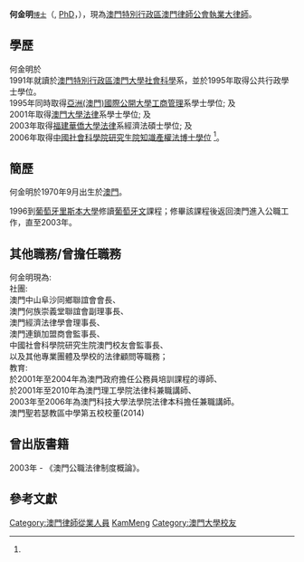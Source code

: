 {{Infobox_officeholder
| name = 何金明<br />{{lang|pt|Ho Kam Meng}}
| image name = Ho_Kam_Meng.jpg
| Sex = 男 
| now =  [[澳門特別行政區|澳門律師公會]]執業大律師
| period = 2010年2月－現在
| different name =
| Native place = [[廣東|廣東]][[中山市|中山]]<ref name="RAEM">[[澳門特別行政區|澳門特別行政區]][http://www.aam.org.mo 澳門律師公會] {{Wayback|url=http://www.aam.org.mo/ |date=20100103162858 }}，[http://www.mfe.mo/download/HoKamMeng.pdf 何金明] {{Wayback|url=http://www.mfe.mo/download/HoKamMeng.pdf |date=20180930175315 }}，2010年9月25日更新，{{zh-hant}}</ref>
| date of birth = 1970年
| date of death =
| place of birth = {{MAC-1951}}
| party = 無
| place of death = 
| religion = 
| spouse = 
| relatives = 
| educate =
* [[澳門大學|澳門大學]][[公共行政|公共行政]]社會科學學士
* [[亞洲(澳門)國際公開大學|亞洲(澳門)國際公開大學]][[工商管理|工商管理]]學士
* [[澳門大學|澳門大學]][[法律|法律]]法學學士
* [[福建華僑大學|福建華僑大學]][[法律|法律]]經濟法碩士
* [[中國社會科學院研究生院|中國社會科學院研究生院]][[知識產權法|知識產權法]]博士學位
| past =
* [[澳門檢察院|澳門檢察院]]專責工作（1999年—2003年）
* [[澳門審計法院|澳門審計法院]]專責工作（1997年—1999年）
| award =
}}
'''何金明'''<span style="font-size:smaller;">[[博士|博士]]</span>（{{lang-pt|'''HO Kam Meng'''}}, [[PhD|PhD]]，{{bd|1970年|9月|||H何}}），現為[[澳門特別行政區|澳門特別行政區]][[澳門律師公會|澳門律師公會]][[執業大律師|執業大律師]]。

== 學歷 ==
何金明於
<br />
1991年就讀於[[澳門特別行政區|澳門特別行政區]][[澳門大學|澳門大學]][[社會科學|社會科學]]系，並於1995年取得公共行政學士學位。
<br />
1995年同時取得[[亞洲(澳門)國際公開大學|亞洲(澳門)國際公開大學]][[工商管理|工商管理]]系學士學位; 及
<br />
2001年取得[[澳門大學|澳門大學]][[法律|法律]]系學士學位; 及
<br />
2003年取得[[福建華僑大學|福建華僑大學]][[法律|法律]]系經濟法碩士學位; 及
<br />
2006年取得[[中國社會科學院研究生院|中國社會科學院研究生院]][[知識產權法|知識產權法]][http://www.iolaw.org.cn/suoqing/2008/graduate.asp 博士學位] {{Wayback|url=http://www.iolaw.org.cn/suoqing/2008/graduate.asp |date=20101203000841 }} {{Wayback|url=http://www.iolaw.org.cn/suoqing/2008/graduate.asp |date=20101203000841 }}<ref name="RAEM" />。

== 簡歷 ==
何金明於1970年9月出生於[[澳門|澳門]]。

1996到[[葡萄牙|葡萄牙]][[里斯本大學|里斯本大學]]修讀[[葡萄牙文|葡萄牙文]]課程；修畢該課程後返回澳門進入公職工作，直至2003年。

== 其他職務/曾擔任職務 ==
何金明現為: 
<br />
社團:
<br />
澳門中山阜沙同鄉聯誼會會長、
<br />
澳門何族崇義堂聯誼會副理事長、
<br />
澳門經濟法律學會理事長、
<br />
澳門連鎖加盟商會監事長、
<br />
中國社會科學院研究生院澳門校友會監事長、
<br />
以及其他專業團體及學校的法律顧問等職務；
<br />
教育:
<br />
於2001年至2004年為澳門政府擔任公務員培訓課程的導師、
<br />
於2001年至2010年為澳門理工學院法律科兼職講師、
<br />
2003年至2006年為澳門科技大學法學院法律本科擔任兼職講師。
<br />
澳門聖若瑟教區中學第五校校董(2014)

== 曾出版書籍 ==
2003年 - 《澳門公職法律制度概論》。

== 參考文獻 ==
{{Reflist}}

{{DEFAULTSORT:Ho Kam Meng}}
[[Category:澳門律師從業人員|Category:澳門律師從業人員]]
[[Category:何姓|KamMeng]]
[[Category:澳門大學校友|Category:澳門大學校友]]